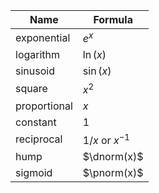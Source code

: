 
<!-- the official list of naked modeling functions and their names -->

Name | Formula
-----|---------------
exponential | $e^x$
logarithm   | $\ln(x)$
sinusoid    | $\sin(x)$
square | $x^2$
proportional | $x$
constant | $1$
reciprocal | $1/x$ or $x^{-1}$
hump     |  $\dnorm(x)$
sigmoid  |  $\pnorm(x)$
